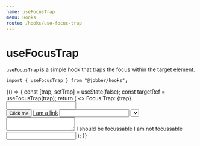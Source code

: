 ```yaml
---
name: useFocusTrap
menu: Hooks
route: /hooks/use-focus-trap
---
```



# useFocusTrap

`useFocusTrap` is a simple hook that traps the focus within the target element.

```tsx
import { useFocusTrap } from "@jobber/hooks";
```

<Playground>
  {() => {
    const [trap, setTrap] = useState(false);
    const targetRef = useFocusTrap(trap);
    return (
      <>
        Focus Trap: {trap}
        <input type="number" />
        <div ref={targetRef} tabIndex={0}>
          <button>Click me</button>
          <a href="#">I am a link</a>
          <input type="text" />
          <select>
            <option value="A"></option>
          </select>
          <textarea></textarea>
          <span tabIndex={0}>I should be focussable</span>
          <span tabIndex={-1}>I am not focussable</span>
        </div>
        <input type="calendar" />
      </>
    );
  }}
</Playground>
